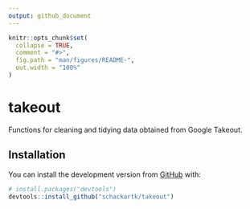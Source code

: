 ```yaml
---
output: github_document
---
```


<!-- README.md is generated from README.Rmd. Please edit that file -->

```r
knitr::opts_chunk$set(
  collapse = TRUE,
  comment = "#>",
  fig.path = "man/figures/README-",
  out.width = "100%"
)
```

# takeout

<!-- badges: start -->
<!-- badges: end -->

Functions for cleaning and tidying data obtained from Google Takeout.

## Installation

You can install  the development version from [GitHub](https://github.com/) with:

``` r
# install.packages("devtools")
devtools::install_github("schackartk/takeout")
```
